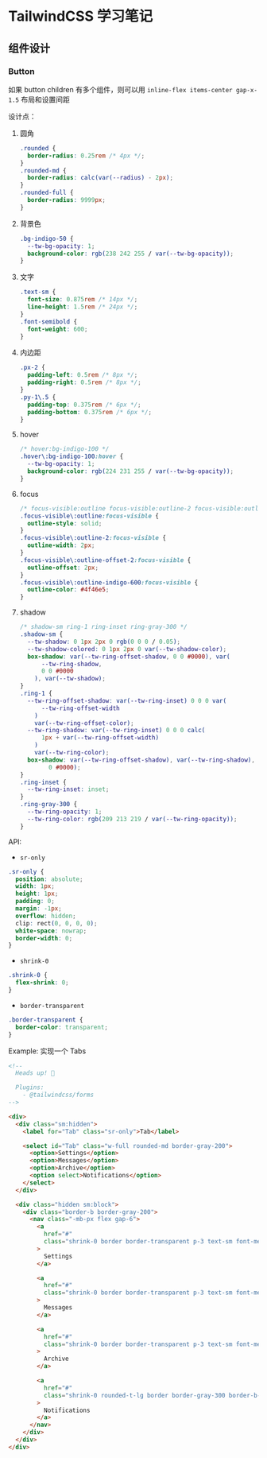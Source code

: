 # TailwindCSS 学习笔记

## 组件设计

### Button

如果 button children 有多个组件，则可以用 `inline-flex items-center gap-x-1.5` 布局和设置间距

设计点：

1. 圆角

   ```css
   .rounded {
     border-radius: 0.25rem /* 4px */;
   }
   .rounded-md {
     border-radius: calc(var(--radius) - 2px);
   }
   .rounded-full {
     border-radius: 9999px;
   }
   ```

2. 背景色

   ```css
   .bg-indigo-50 {
     --tw-bg-opacity: 1;
     background-color: rgb(238 242 255 / var(--tw-bg-opacity));
   }
   ```

3. 文字

   ```css
   .text-sm {
     font-size: 0.875rem /* 14px */;
     line-height: 1.5rem /* 24px */;
   }
   .font-semibold {
     font-weight: 600;
   }
   ```

4. 内边距

   ```css
   .px-2 {
     padding-left: 0.5rem /* 8px */;
     padding-right: 0.5rem /* 8px */;
   }
   .py-1\.5 {
     padding-top: 0.375rem /* 6px */;
     padding-bottom: 0.375rem /* 6px */;
   }
   ```

5. hover

   ```css
   /* hover:bg-indigo-100 */
   .hover\:bg-indigo-100:hover {
     --tw-bg-opacity: 1;
     background-color: rgb(224 231 255 / var(--tw-bg-opacity));
   }
   ```

6. focus

   ```css
   /* focus-visible:outline focus-visible:outline-2 focus-visible:outline-offset-2 focus-visible:outline-indigo-600 */
   .focus-visible\:outline:focus-visible {
     outline-style: solid;
   }
   .focus-visible\:outline-2:focus-visible {
     outline-width: 2px;
   }
   .focus-visible\:outline-offset-2:focus-visible {
     outline-offset: 2px;
   }
   .focus-visible\:outline-indigo-600:focus-visible {
     outline-color: #4f46e5;
   }
   ```

7. shadow

   ```css
   /* shadow-sm ring-1 ring-inset ring-gray-300 */
   .shadow-sm {
     --tw-shadow: 0 1px 2px 0 rgb(0 0 0 / 0.05);
     --tw-shadow-colored: 0 1px 2px 0 var(--tw-shadow-color);
     box-shadow: var(--tw-ring-offset-shadow, 0 0 #0000), var(
         --tw-ring-shadow,
         0 0 #0000
       ), var(--tw-shadow);
   }
   .ring-1 {
     --tw-ring-offset-shadow: var(--tw-ring-inset) 0 0 0 var(
         --tw-ring-offset-width
       )
       var(--tw-ring-offset-color);
     --tw-ring-shadow: var(--tw-ring-inset) 0 0 0 calc(
         1px + var(--tw-ring-offset-width)
       )
       var(--tw-ring-color);
     box-shadow: var(--tw-ring-offset-shadow), var(--tw-ring-shadow), var(--tw-shadow, 0
           0 #0000);
   }
   .ring-inset {
     --tw-ring-inset: inset;
   }
   .ring-gray-300 {
     --tw-ring-opacity: 1;
     --tw-ring-color: rgb(209 213 219 / var(--tw-ring-opacity));
   }
   ```

API:

- `sr-only`

```css
.sr-only {
  position: absolute;
  width: 1px;
  height: 1px;
  padding: 0;
  margin: -1px;
  overflow: hidden;
  clip: rect(0, 0, 0, 0);
  white-space: nowrap;
  border-width: 0;
}
```

- `shrink-0`

```css
.shrink-0 {
  flex-shrink: 0;
}
```

- `border-transparent`

```css
.border-transparent {
  border-color: transparent;
}
```

Example: 实现一个 Tabs

```html
<!--
  Heads up! 👋

  Plugins:
    - @tailwindcss/forms
-->

<div>
  <div class="sm:hidden">
    <label for="Tab" class="sr-only">Tab</label>

    <select id="Tab" class="w-full rounded-md border-gray-200">
      <option>Settings</option>
      <option>Messages</option>
      <option>Archive</option>
      <option select>Notifications</option>
    </select>
  </div>

  <div class="hidden sm:block">
    <div class="border-b border-gray-200">
      <nav class="-mb-px flex gap-6">
        <a
          href="#"
          class="shrink-0 border border-transparent p-3 text-sm font-medium text-gray-500 hover:text-gray-700"
        >
          Settings
        </a>

        <a
          href="#"
          class="shrink-0 border border-transparent p-3 text-sm font-medium text-gray-500 hover:text-gray-700"
        >
          Messages
        </a>

        <a
          href="#"
          class="shrink-0 border border-transparent p-3 text-sm font-medium text-gray-500 hover:text-gray-700"
        >
          Archive
        </a>

        <a
          href="#"
          class="shrink-0 rounded-t-lg border border-gray-300 border-b-white p-3 text-sm font-medium text-sky-600"
        >
          Notifications
        </a>
      </nav>
    </div>
  </div>
</div>
```
